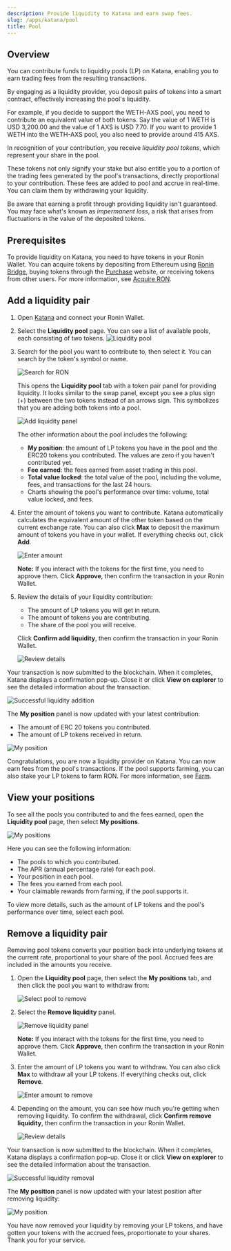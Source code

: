 ```yaml
---
description: Provide liquidity to Katana and earn swap fees.
slug: /apps/katana/pool
title: Pool
---
```


## Overview

You can contribute funds to liquidity pools (LP) on Katana, enabling you to earn trading fees from the resulting
transactions.

By engaging as a liquidity provider, you deposit pairs
of tokens into a smart contract, effectively increasing the pool's liquidity.

For example, if you decide to support the WETH-AXS pool, you need to
contribute an equivalent value of both tokens. Say the value of 1 WETH is USD 3,200.00 and the value of 1 AXS is USD 7.70. If you want to provide 1 WETH into the WETH-AXS pool, you also need to provide around 415 AXS.

In recognition of your
contribution, you receive _liquidity pool tokens_, which represent your share in the pool.

These tokens not only signify your stake but also entitle you to a portion
of the trading fees generated by the pool's transactions, directly
proportional to your contribution. These fees are added to pool and accrue in real-time. You can claim them by withdrawing your liquidity.

Be aware that earning a profit through providing liquidity isn't guaranteed.
You may face what's known as _impermanent loss_, a risk that arises from
fluctuations in the value of the deposited tokens.

## Prerequisites

To provide liquidity on Katana, you need to have tokens in your Ronin Wallet. You can acquire tokens by depositing from Ethereum using [Ronin Bridge](https://app.roninchain.com/bridge), buying tokens through the [Purchase](https://purchase.roninchain.com) website, or receiving tokens from other users.
For more information, see [Acquire RON](../../../basics/acquire-ron.mdx).

## Add a liquidity pair

1. Open [Katana](https://app.roninchain.com/swap) and connect your Ronin Wallet.
2. Select the **Liquidity pool** page. You can see a list of available pools, each consisting of two tokens.
    ![Liquidity pool](../assets/katana-pool.png)
    
3. Search for the pool you want to contribute to, then select it. You can search by the token's symbol or name.
    
    ![Search for RON](../assets/katana-pool-search.png)
    
    This opens the **Liquidity pool** tab with a token pair panel for providing liquidity. It looks similar to the swap panel, except you see a plus sign (+) between the two tokens instead of an arrows sign. This symbolizes that you are adding both tokens into a pool.
    
    ![Add liquidity panel](../assets/katana-pool-add-liquidity.png)
  
    The other information about the pool includes the following:
    * **My position**: the amount of LP tokens you have in the pool and the ERC20 tokens you contributed. The values are zero if you haven't contributed yet.
    * **Fee earned**: the fees earned from asset trading in this pool.
    * **Total value locked**: the total value of the pool, including the volume, fees, and transactions for the last 24 hours. 
    * Charts showing the pool's performance over time: volume, total value locked, and fees.

5. Enter the amount of tokens you want to contribute. Katana automatically calculates the equivalent amount of the other token based on the current exchange rate. You can also click **Max** to deposit the maximum amount of tokens you have in your wallet. If everything checks out, click **Add**.

    ![Enter amount](../assets/katana-pool-enter-amount.png)

    **Note:** If you interact with the tokens for the first time, you need to approve them. Click **Approve**, then confirm the transaction in your Ronin Wallet.

6. Review the details of your liquidity contribution:
    * The amount of LP tokens you will get in return.
    * The amount of tokens you are contributing.
    * The share of the pool you will receive.

    Click **Confirm add liquidity**, then confirm the transaction in your Ronin Wallet.

   ![Review details](../assets/katana-pool-confirm-add.png)

Your transaction is now submitted to the blockchain. When it completes, Katana displays a confirmation pop-up. Close it or click **View on explorer** to see the detailed information about the transaction.

![Successful liquidity addition](../assets/katana-pool-add-success.png)

The **My position** panel is now updated with your latest contribution:

* The amount of ERC 20 tokens you contributed.
* The amount of LP tokens received in return.

![My position](../assets/katana-pool-add-position.png)

Congratulations, you are now a liquidity provider on Katana. You can now earn fees from the pool's transactions. If the pool supports farming, you can also stake your LP tokens to farm RON. For more information, see [Farm](#farm).

## View your positions

To see all the pools you contributed to and the fees earned, open the **Liquidity pool** page, then select **My positions**.

![My positions](../assets/katana-pool-my-positions.png)

Here you can see the following information:

* The pools to which you contributed.
* The APR (annual percentage rate) for each pool.
* Your position in each pool.
* The fees you earned from each pool.
* Your claimable rewards from farming, if the pool supports it.

To view more details, such as the amount of LP tokens and the pool's performance over time, select each pool.

## Remove a liquidity pair

Removing pool tokens converts your position back into underlying tokens at the current rate, proportional to your share of the pool. Accrued fees are included in the amounts you receive.

1. Open the **Liquidity pool** page, then select the **My positions** tab, and then click the pool you want to withdraw from:

    ![Select pool to remove](../assets/katana-pool-remove-select-pool.png)

2. Select the **Remove liquidity** panel.

    ![Remove liquidity panel](../assets/katana-pool-remove-liquidity-panel.png)

    **Note:** If you interact with the tokens for the first time, you need to approve them. Click **Approve**, then confirm the transaction in your Ronin Wallet.

3. Enter the amount of LP tokens you want to withdraw. You can also click **Max** to withdraw all your LP tokens. If everything checks out, click **Remove**. 

    ![Enter amount to remove](../assets/katana-pool-remove-amount.png)

4. Depending on the amount, you can see how much you're getting when removing liquidity. To confirm the withdrawal, click **Confirm remove liquidity**, then confirm the transaction in your Ronin Wallet.

    ![Review details](../assets/katana-pool-confirm-remove.png)

Your transaction is now submitted to the blockchain. When it completes, Katana displays a confirmation pop-up. Close it or click **View on explorer** to see the detailed information about the transaction.

![Successful liquidity removal](../assets/katana-pool-remove-success.png)

The **My position** panel is now updated with your latest position after removing liquidity:

![My position](../assets/katana-pool-remove-position.png)

You have now removed your liquidity by removing your LP tokens, and have gotten your tokens with the accrued fees, proportionate to your shares. Thank you for your service.
